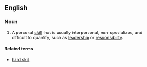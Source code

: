 ==English==




===Noun===
{{en-noun|sg=[[soft]] [[skill]]}}
{{wikipedia}}

#{{human resources}} A personal [[skill]] that is usually interpersonal, non-specialized, and difficult to quantify, such as [[leadership]] or [[responsibility]].

====Related terms====
*[[hard skill]]